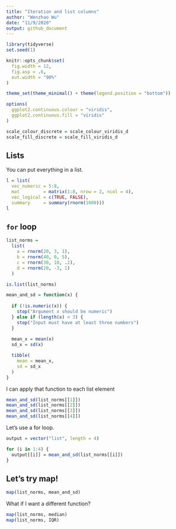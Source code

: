 ```yaml
---
title: "Iteration and list columns"
author: "Wenzhao Wu"
date: "11/9/2020"
output: github_document
---
```


```r
library(tidyverse)
set.seed(1)

knitr::opts_chunk$set(
  fig.width = 12,
  fig.asp = .6,
  out.width = "90%"
)

theme_set(theme_minimal() + theme(legend.position = "bottom"))

options(
  ggplot2.continuous.colour = "viridis",
  ggplot2.continuous.fill = "viridis"
)

scale_colour_discrete = scale_colour_viridis_d
scale_fill_discrete = scale_fill_viridis_d
```

## Lists

You can put everything in a list.

```r
l = list(
  vec_numeric = 5:8,
  mat         = matrix(1:8, nrow = 2, ncol = 4),
  vec_logical = c(TRUE, FALSE),
  summary     = summary(rnorm(1000)))
l
```

## `for` loop

```r
list_norms = 
  list(
    a = rnorm(20, 3, 1),
    b = rnorm(40, 0, 5),
    c = rnorm(30, 10, .2),
    d = rnorm(20, -3, 1)
  )

is.list(list_norms)
```

```r
mean_and_sd = function(x) {
  
  if (!is.numeric(x)) {
    stop("Argument x should be numeric")
  } else if (length(x) < 3) {
    stop("Input must have at least three numbers")
  }
  
  mean_x = mean(x)
  sd_x = sd(x)

  tibble(
    mean = mean_x, 
    sd = sd_x
  )
}
```

I can apply that function to each list element

```r
mean_and_sd(list_norms[[1]])
mean_and_sd(list_norms[[2]])
mean_and_sd(list_norms[[3]])
mean_and_sd(list_norms[[4]])
```

Let's use a for loop.

```r
output = vector("list", length = 4)

for (i in 1:4) {
  output[[i]] = mean_and_sd(list_norms[[i]])
}
```

## Let's try map!

```r
map(list_norms, mean_and_sd)
```

What if I want a different function?

```r
map(list_norms, median)
map(list_norms, IQR)
```

